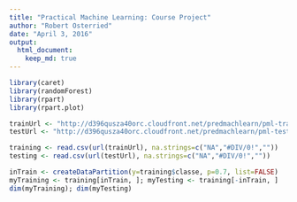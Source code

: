 ```yaml
---
title: "Practical Machine Learning: Course Project"
author: "Robert Osterried"
date: "April 3, 2016"
output: 
  html_document:
    keep_md: true
---
```


```r
library(caret)
library(randomForest)
library(rpart) 
library(rpart.plot)

trainUrl <- "http://d396qusza40orc.cloudfront.net/predmachlearn/pml-training.csv"
testUrl <- "http://d396qusza40orc.cloudfront.net/predmachlearn/pml-testing.csv"

training <- read.csv(url(trainUrl), na.strings=c("NA","#DIV/0!",""))
testing <- read.csv(url(testUrl), na.strings=c("NA","#DIV/0!",""))

inTrain <- createDataPartition(y=training$classe, p=0.7, list=FALSE)
myTraining <- training[inTrain, ]; myTesting <- training[-inTrain, ]
dim(myTraining); dim(myTesting)
```
